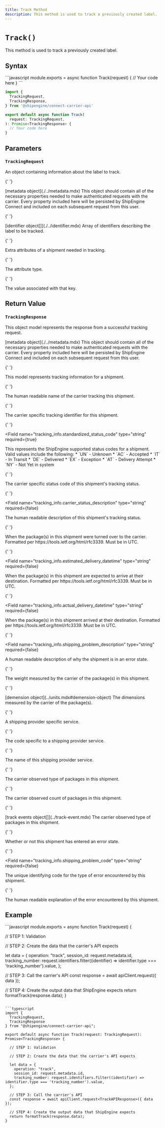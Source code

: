 ```yaml
---
title: Track Method
description: This method is used to track a previously created label.
---
```


# `Track()`

This method is used to track a previously created label.

## Syntax

<CodeWrapper>
```javascript
module.exports = async function Track(request) {
  // Your code here
}
```

```typescript
import {
  TrackingRequest,
  TrackingResponse,
} from '@shipengine/connect-carrier-api'

export default async function Track(
  request: TrackingRequest,
): Promise<TrackingResponse> {
  // Your code here
}
```

</CodeWrapper>

## Parameters

### `TrackingRequest`

An object containing information about the label to track.

<Reference>

{' '}

<Field name="metadata" nullable={true}>
  <Type>[metadata object](./../metadata.mdx)</Type>
  <Description>
    This object should contain all of the necessary properties needed to make
    authenticated requests with the carrier. Every property included here will
    be persisted by ShipEngine Connect and included on each subsequent request
    from this user.
  </Description>
</Field>

{' '}

<Field name="identifiers" type="object[]" nullable={true}>
  <Type>[identifier object[]](./../identifier.mdx)</Type>
  <Description>
    Array of identifiers describing the label to be tracked.
  </Description>
</Field>

{' '}

<Field name="attributes" type="object[]" nullable={true}>
  <Description>Extra attributes of a shipment needed in tracking.</Description>
</Field>

{' '}

<Field name="attributes[].type" type="string" nullable={false}>
  <Description>The attribute type.</Description>
</Field>

{' '}

<Field name="attributes[].value" type="string" nullable={false}>
  <Description>The value associated with that key.</Description>
</Field>

</Reference>

## Return Value

### `TrackingResponse`

This object model represents the response from a successful tracking request.

<Reference>
  
  <Field name="metadata" required={false}>
    <Type>
      [metadata object](./../metadata.mdx)
    </Type>
    <Description>
      This object should contain all of the necessary properties needed to make authenticated requests with the carrier.
      Every property included here will be persisted by ShipEngine Connect and included on each subsequent request from this user.
    </Description>
  </Field>

{' '}

<Field name="tracking_info" type="object" required={true}>
  <Description>
    This model represents tracking information for a shipment.
  </Description>
</Field>

{' '}

<Field name="tracking_info.carrier_name" type="string" required={false}>
  <Description>
    The human readable name of the carrier tracking this shipment.
  </Description>
</Field>

{' '}

<Field name="tracking_info.tracking_number" type="string" required={false}>
  <Description>
    The carrier specific tracking identifier for this shipment.
  </Description>
</Field>

{' '}

<Field
  name="tracking_info.standardized_status_code"
  type="string"
  required={true}
>
  <Description>
    This represents the ShipEngine supported status codes for a shipment. Valid
    values include the following: * `UN` - Unknown * `AC` - Accepted * `IT` - In
    Transit * `DE` - Delivered * `EX` - Exception * `AT` - Delivery Attempt *
    `NY` - Not Yet in system
  </Description>
</Field>

{' '}

<Field name="tracking_info.carrier_status_code" type="string" required={false}>
  <Description>
    The carrier specific status code of this shipment's tracking status.
  </Description>
</Field>

{' '}

<Field
  name="tracking_info.carrier_status_description"
  type="string"
  required={false}
>
  <Description>
    The human readable description of this shipment's tracking status.
  </Description>
</Field>

{' '}

<Field name="tracking_info.shipped_datetime" type="string" required={false}>
  <Description>
    When the package(s) in this shipment were turned over to the carrier.
    Formatted per https://tools.ietf.org/html/rfc3339. Must be in UTC.
  </Description>
</Field>

{' '}

<Field
  name="tracking_info.estimated_delivery_datetime"
  type="string"
  required={false}
>
  <Description>
    When the package(s) in this shipment are expected to arrive at their
    destination. Formatted per https://tools.ietf.org/html/rfc3339. Must be in
    UTC.
  </Description>
</Field>

{' '}

<Field
  name="tracking_info.actual_delivery_datetime"
  type="string"
  required={false}
>
  <Description>
    When the package(s) in this shipment arrived at their destination. Formatted
    per https://tools.ietf.org/html/rfc3339. Must be in UTC.
  </Description>
</Field>

{' '}

<Field
  name="tracking_info.shipping_problem_description"
  type="string"
  required={false}
>
  <Description>
    A human readable description of why the shipment is in an error state.
  </Description>
</Field>

{' '}

<Field name="tracking_info.weight" type="number" required={false}>
  <Description>
    The weight measured by the carrier of the package(s) in this shipment.
  </Description>
</Field>

{' '}

<Field name="tracking_info.dimensions" required={false}>
  <Type>[demension object](../units.mdx#demension-object)</Type>
  <Description>
    The dimensions measured by the carrier of the package(s).
  </Description>
</Field>

{' '}

<Field name="tracking_info.service" type="object" required={false}>
  <Description>A shipping provider specific service.</Description>
</Field>

{' '}

<Field name="tracking_info.service.code" type="string" required={false}>
  <Description>The code specific to a shipping provider service.</Description>
</Field>

{' '}

<Field name="tracking_info.service.name" type="string" required={false}>
  <Description>The name of this shipping provider service.</Description>
</Field>

{' '}

<Field name="tracking_info.packaging" type="string" required={false}>
  <Description>
    The carrier observed type of packages in this shipment.
  </Description>
</Field>

{' '}

<Field name="tracking_info.package_count" type="number" required={false}>
  <Description>
    The carrier observed count of packages in this shipment.
  </Description>
</Field>

{' '}

<Field name="tracking_info.events" required={false}>
  <Type>[track events object[]](../track-event.mdx)</Type>
  <Description>
    The carrier observed type of packages in this shipment.
  </Description>
</Field>

{' '}

<Field name="tracking_info.shipping_problem" type="boolean" required={false}>
  <Description>
    Whether or not this shipment has entered an error state.
  </Description>
</Field>

{' '}

<Field
  name="tracking_info.shipping_problem_code"
  type="string"
  required={false}
>
  <Description>
    The unique identifying code for the type of error encountered by this
    shipment.
  </Description>
</Field>

{' '}

<Field name="tracking_info.error_description" type="string" required={false}>
  <Description>
    The human readable explanation of the error encountered by this shipment.
  </Description>
</Field>

</Reference>

## Example

<CodeWrapper>
```javascript
module.exports = async function Track(request) {

// STEP 1: Validation

// STEP 2: Create the data that the carrier's API expects

let data = {
operation: "track",
session_id: request.metadata.id,
tracking_number: request.identifiers.filter((identifier) => identifier.type === 'tracking_number').value,
};

// STEP 3: Call the carrier's API
const response = await apiClient.request({ data });

// STEP 4: Create the output data that ShipEngine expects
return formatTrack(response.data);
}

````

```typescript
import {
  TrackingRequest,
  TrackingResponse
} from "@shipengine/connect-carrier-api";

export default async function Track(request: TrackingRequest): Promise<TrackingResponse> {

  // STEP 1: Validation

  // STEP 2: Create the data that the carrier's API expects

  let data = {
    operation: "track",
    session_id: request.metadata.id,
    tracking_number: request.identifiers.filter((identifier) => identifier.type === 'tracking_number').value,
  };

  // STEP 3: Call the carrier's API
  const response = await apiClient.request<TrackAPIResponse>({ data });

  // STEP 4: Create the output data that ShipEngine expects
  return formatTrack(response.data);
}
````

</CodeWrapper>
